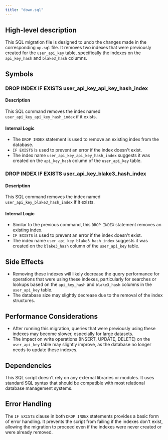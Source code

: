 ```yaml
---
title: "down.sql"
---
```


## High-level description
This SQL migration file is designed to undo the changes made in the corresponding `up.sql` file. It removes two indexes that were previously created for the `user_api_key` table, specifically the indexes on the `api_key_hash` and `blake3_hash` columns.

## Symbols

### DROP INDEX IF EXISTS user_api_key_api_key_hash_index
#### Description
This SQL command removes the index named `user_api_key_api_key_hash_index` if it exists.

#### Internal Logic
- The `DROP INDEX` statement is used to remove an existing index from the database.
- `IF EXISTS` is used to prevent an error if the index doesn't exist.
- The index name `user_api_key_api_key_hash_index` suggests it was created on the `api_key_hash` column of the `user_api_key` table.

### DROP INDEX IF EXISTS user_api_key_blake3_hash_index
#### Description
This SQL command removes the index named `user_api_key_blake3_hash_index` if it exists.

#### Internal Logic
- Similar to the previous command, this `DROP INDEX` statement removes an existing index.
- `IF EXISTS` is used to prevent an error if the index doesn't exist.
- The index name `user_api_key_blake3_hash_index` suggests it was created on the `blake3_hash` column of the `user_api_key` table.

## Side Effects
- Removing these indexes will likely decrease the query performance for operations that were using these indexes, particularly for searches or lookups based on the `api_key_hash` and `blake3_hash` columns in the `user_api_key` table.
- The database size may slightly decrease due to the removal of the index structures.

## Performance Considerations
- After running this migration, queries that were previously using these indexes may become slower, especially for large datasets.
- The impact on write operations (INSERT, UPDATE, DELETE) on the `user_api_key` table may slightly improve, as the database no longer needs to update these indexes.

## Dependencies
This SQL script doesn't rely on any external libraries or modules. It uses standard SQL syntax that should be compatible with most relational database management systems.

## Error Handling
The `IF EXISTS` clause in both `DROP INDEX` statements provides a basic form of error handling. It prevents the script from failing if the indexes don't exist, allowing the migration to proceed even if the indexes were never created or were already removed.
